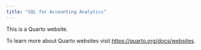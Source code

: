```yaml
---
title: "SQL for Accounting Analytics"
---
```


This is a Quarto website.

To learn more about Quarto websites visit <https://quarto.org/docs/websites>.

